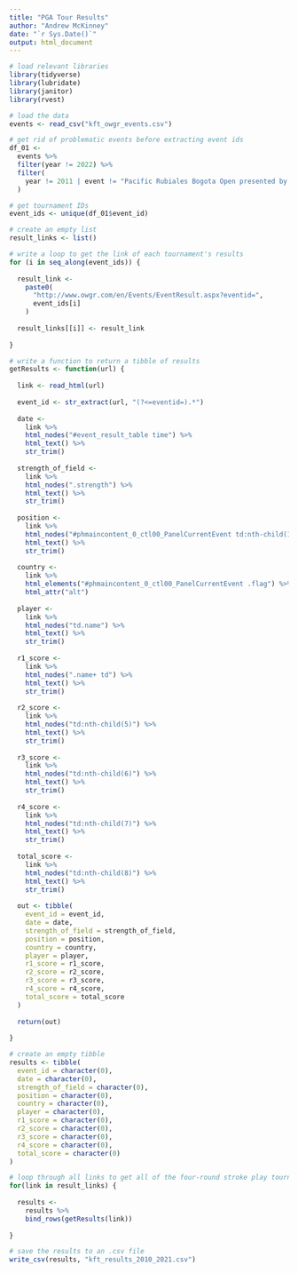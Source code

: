 ---
title: "PGA Tour Results"
author: "Andrew McKinney"
date: "`r Sys.Date()`"
output: html_document
---

```{r}

# load relevant libraries
library(tidyverse)
library(lubridate)
library(janitor)
library(rvest)

# load the data
events <- read_csv("kft_owgr_events.csv")

```

```{r}

# get rid of problematic events before extracting event ids
df_01 <-
  events %>%
  filter(year != 2022) %>%
  filter(
    year != 2011 | event != "Pacific Rubiales Bogota Open presented by Samsung"
  )

# get tournament IDs
event_ids <- unique(df_01$event_id)

# create an empty list
result_links <- list()

# write a loop to get the link of each tournament's results
for (i in seq_along(event_ids)) {
  
  result_link <- 
    paste0(
      "http://www.owgr.com/en/Events/EventResult.aspx?eventid=",
      event_ids[i]
    )
  
  result_links[[i]] <- result_link
  
}

# write a function to return a tibble of results
getResults <- function(url) {
  
  link <- read_html(url)
  
  event_id <- str_extract(url, "(?<=eventid=).*")
  
  date <-
    link %>%
    html_nodes("#event_result_table time") %>% 
    html_text() %>%
    str_trim()
  
  strength_of_field <-
    link %>%
    html_nodes(".strength") %>%
    html_text() %>%
    str_trim()
  
  position <-
    link %>%
    html_nodes("#phmaincontent_0_ctl00_PanelCurrentEvent td:nth-child(1)") %>%
    html_text() %>%
    str_trim()
  
  country <-
    link %>%
    html_elements("#phmaincontent_0_ctl00_PanelCurrentEvent .flag") %>%
    html_attr("alt")
  
  player <-
    link %>%
    html_nodes("td.name") %>% 
    html_text() %>%
    str_trim()
  
  r1_score <- 
    link %>%
    html_nodes(".name+ td") %>%
    html_text() %>%
    str_trim()
  
  r2_score <-
    link %>%
    html_nodes("td:nth-child(5)") %>% 
    html_text() %>%
    str_trim()
  
  r3_score <-
    link %>%
    html_nodes("td:nth-child(6)") %>% 
    html_text() %>%
    str_trim()
  
  r4_score <-
    link %>%
    html_nodes("td:nth-child(7)") %>% 
    html_text() %>%
    str_trim()
  
  total_score <- 
    link %>%
    html_nodes("td:nth-child(8)") %>%
    html_text() %>%
    str_trim()
  
  out <- tibble(
    event_id = event_id,
    date = date,
    strength_of_field = strength_of_field,
    position = position,
    country = country,
    player = player,
    r1_score = r1_score,
    r2_score = r2_score,
    r3_score = r3_score,
    r4_score = r4_score,
    total_score = total_score
  )
  
  return(out)
  
}

# create an empty tibble
results <- tibble(
  event_id = character(0),
  date = character(0),
  strength_of_field = character(0),
  position = character(0),
  country = character(0),
  player = character(0),
  r1_score = character(0),
  r2_score = character(0),
  r3_score = character(0),
  r4_score = character(0),
  total_score = character(0)
)

# loop through all links to get all of the four-round stroke play tournament results
for(link in result_links) {
  
  results <-
    results %>%
    bind_rows(getResults(link))
  
}

# save the results to an .csv file
write_csv(results, "kft_results_2010_2021.csv")

```


